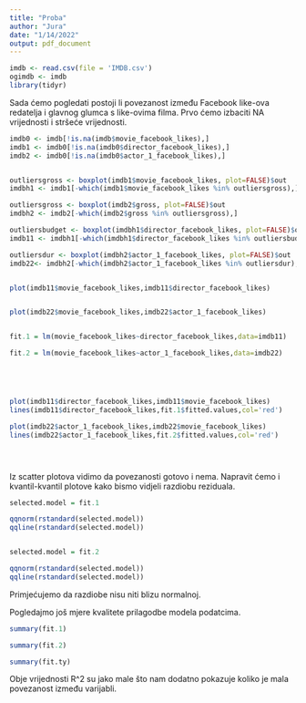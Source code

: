 ```yaml
---
title: "Proba"
author: "Jura"
date: "1/14/2022"
output: pdf_document
---
```


```r


imdb <- read.csv(file = 'IMDB.csv')
ogimdb <- imdb
library(tidyr)

```


Sada ćemo pogledati postoji li povezanost između Facebook like-ova redatelja i glavnog glumca s like-ovima filma.
Prvo ćemo izbaciti NA vrijednosti i stršeće vrijednosti.



```r

imdb0 <- imdb[!is.na(imdb$movie_facebook_likes),]
imdb1 <- imdb0[!is.na(imdb0$director_facebook_likes),]
imdb2 <- imdb0[!is.na(imdb0$actor_1_facebook_likes),]



```


```r


outliersgross <- boxplot(imdb1$movie_facebook_likes, plot=FALSE)$out
imdbh1 <- imdb1[-which(imdb1$movie_facebook_likes %in% outliersgross),]

outliersgross <- boxplot(imdb2$gross, plot=FALSE)$out
imdbh2 <- imdb2[-which(imdb2$gross %in% outliersgross),]

outliersbudget <- boxplot(imdbh1$director_facebook_likes, plot=FALSE)$out
imdb11 <- imdbh1[-which(imdbh1$director_facebook_likes %in% outliersbudget),]

outliersdur <- boxplot(imdbh2$actor_1_facebook_likes, plot=FALSE)$out
imdb22<- imdbh2[-which(imdbh2$actor_1_facebook_likes %in% outliersdur),]



```




```r

plot(imdb11$movie_facebook_likes,imdb11$director_facebook_likes) 


plot(imdb22$movie_facebook_likes,imdb22$actor_1_facebook_likes)



```

```r

fit.1 = lm(movie_facebook_likes~director_facebook_likes,data=imdb11) 

fit.2 = lm(movie_facebook_likes~actor_1_facebook_likes,data=imdb22)





plot(imdb11$director_facebook_likes,imdb11$movie_facebook_likes) 
lines(imdb11$director_facebook_likes,fit.1$fitted.values,col='red') 

plot(imdb22$actor_1_facebook_likes,imdb22$movie_facebook_likes)
lines(imdb22$actor_1_facebook_likes,fit.2$fitted.values,col='red')





```
Iz scatter plotova vidimo da povezanosti gotovo i nema.
Napravit ćemo i kvantil-kvantil plotove kako bismo vidjeli razdiobu reziduala.

```r

selected.model = fit.1

qqnorm(rstandard(selected.model))
qqline(rstandard(selected.model))


selected.model = fit.2

qqnorm(rstandard(selected.model))
qqline(rstandard(selected.model))

```

Primjećujemo da razdiobe nisu niti blizu normalnoj.

Pogledajmo još mjere kvalitete prilagodbe modela podatcima.

```r

summary(fit.1)

summary(fit.2)

summary(fit.ty)


```

Obje vrijednosti R^2 su jako male što nam dodatno pokazuje koliko je mala povezanost između varijabli.















